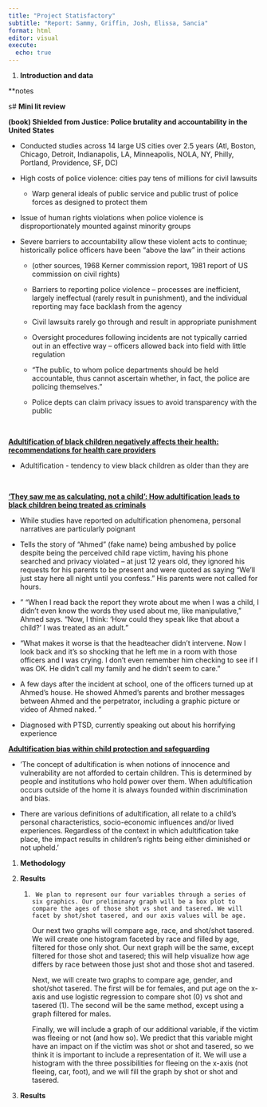 ```yaml
---
title: "Project Statisfactory"
subtitle: "Report: Sammy, Griffin, Josh, Elissa, Sancia"
format: html
editor: visual
execute:
  echo: true
---
```


1.  **Introduction and data**

\*\*notes

s# **Mini lit review**

**(book) Shielded from Justice: Police brutality and accountability in the United States**

-   Conducted studies across 14 large US cities over 2.5 years (Atl, Boston, Chicago, Detroit, Indianapolis, LA, Minneapolis, NOLA, NY, Philly, Portland, Providence, SF, DC)

-   High costs of police violence: cities pay tens of millions for civil lawsuits

    -   Warp general ideals of public service and public trust of police forces as designed to protect them 

-   Issue of human rights violations when police violence is disproportionately mounted against minority groups 

-   Severe barriers to accountability allow these violent acts to continue; historically police officers have been "above the law" in their actions 

    -   (other sources, 1968 Kerner commission report, 1981 report of US commission on civil rights)

    -   Barriers to reporting police violence -- processes are inefficient, largely ineffectual (rarely result in punishment), and the individual reporting may face backlash from the agency 

    -   Civil lawsuits rarely go through and result in appropriate punishment

    -   Oversight procedures following incidents are not typically carried out in an effective way -- officers allowed back into field with little regulation 

    -   "The public, to whom police departments should be held accountable, thus cannot ascertain whether, in fact, the police are policing themselves."

    -   Police depts can claim privacy issues to avoid transparency with the public 

\

[**Adultification of black children negatively affects their health: recommendations for health care providers**](https://pubmed.ncbi.nlm.nih.gov/35575413/)

-   Adultification - tendency to view black children as older than they are

\

[**'They saw me as calculating, not a child': How adultification leads to black children being treated as criminals**](https://www.theguardian.com/society/2022/jul/05/they-saw-me-as-calculating-not-a-child-how-adultification-leads-to-black-children-being-treated-as-criminals)

-   While studies have reported on adultification phenomena, personal narratives are particularly poignant

-   Tells the story of "Ahmed" (fake name) being ambushed by police despite being the perceived child rape victim, having his phone searched and privacy violated -- at just 12 years old, they ignored his requests for his parents to be present and were quoted as saying "We'll just stay here all night until you confess." His parents were not called for hours.

-   " "When I read back the report they wrote about me when I was a child, I didn't even know the words they used about me, like manipulative," Ahmed says. "Now, I think: 'How could they speak like that about a child?' I was treated as an adult."

-   "What makes it worse is that the headteacher didn't intervene. Now I look back and it's so shocking that he left me in a room with those officers and I was crying. I don't even remember him checking to see if I was OK. He didn't call my family and he didn't seem to care."

-   A few days after the incident at school, one of the officers turned up at Ahmed's house. He showed Ahmed's parents and brother messages between Ahmed and the perpetrator, including a graphic picture or video of Ahmed naked. "

-   Diagnosed with PTSD, currently speaking out about his horrifying experience 

[**Adultification bias within child protection and safeguarding**](https://www.justiceinspectorates.gov.uk/hmiprobation/wp-content/uploads/sites/5/2022/06/Academic-Insights-Adultification-bias-within-child-protection-and-safeguarding.pdf)

-   'The concept of adultification is when notions of innocence and vulnerability are not afforded to certain children. This is determined by people and institutions who hold power over them. When adultification occurs outside of the home it is always founded within discrimination and bias.

-   There are various definitions of adultification, all relate to a child's personal characteristics, socio-economic influences and/or lived experiences. Regardless of the context in which adultification take place, the impact results in children's rights being either diminished or not upheld.'

1.  **Methodology**

2.  **Results**

    1.  

             We plan to represent our four variables through a series of six graphics. Our preliminary graph will be a box plot to compare the ages of those shot vs shot and tasered. We will facet by shot/shot tasered, and our axis values will be age.

        Our next two graphs will compare age, race, and shot/shot tasered. We will create one histogram faceted by race and filled by age, filtered for those only shot. Our next graph will be the same, except filtered for those shot and tasered; this will help visualize how age differs by race between those just shot and those shot and tasered. 

        Next, we will create two graphs to compare age, gender, and shot/shot tasered. The first will be for females, and put age on the x-axis and use logistic regression to compare shot (0) vs shot and tasered (1). The second will be the same method, except using a graph filtered for males.

        Finally, we will include a graph of our additional variable, if the victim was fleeing or not (and how so). We predict that this variable might have an impact on if the victim was shot or shot and tasered, so we think it is important to include a representation of it. We will use a histogram with the three possibilities for fleeing on the x-axis (not fleeing, car, foot), and we will fill the graph by shot or shot and tasered.

3.  **Results**

